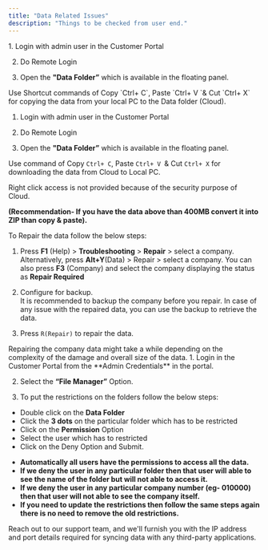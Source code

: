 ```yaml
---
title: "Data Related Issues"
description: "Things to be checked from user end."
---
```


<Accordion title="Upload data from cloud to local">
1. Login with admin user in the Customer Portal

2. Do Remote Login

3. Open the **"Data Folder”** which is available in the floating panel.

 <Note>
 Use Shortcut commands of Copy `Ctrl+ C`, Paste `Ctrl+ V `& Cut `Ctrl+ X` for copying the data from your local PC to the Data folder (Cloud).
 </Note>
</Accordion>

<Accordion title="Download data from cloud to local">

1. Login with admin user in the Customer Portal

2. Do Remote Login

3. Open the **"Data Folder”** which is available in the floating panel.

Use command of Copy `Ctrl+ C`, Paste `Ctrl+ V `& Cut `Ctrl+ X` for downloading the data from Cloud to Local PC.

<Note>
 Right click access is not provided because of the security purpose of Cloud.

**(Recommendation- If you have the data above than 400MB convert it into ZIP than copy & paste).**
</Note>
</Accordion>

<Accordion title="Data Repair">
To Repair the data follow the below steps:


1. Press **F1** (Help) > **Troubleshooting** > **Repair** > select a company.                                           
 Alternatively, press **Alt+Y**(Data) > Repair > select a company. You can also press **F3** (Company) and select the company displaying the status as **Repair Required**
2. Configure for backup.                                                                                                              
 It is recommended to backup the company before you repair. In case of any issue with the repaired data, you can use the backup to retrieve the data.
    
    
3.  Press `R(Repair)` to repair the data.

<Note>
 Repairing the company data might take a while depending on the complexity of the damage and overall size of the data.
</Note>
</Accordion>

<Accordion title="Data Restrictions">
1. Login in the Customer Portal from the **Admin Credentials** in the portal.

2. Select the **“File Manager”** Option.

3. To put the restrictions on the folders follow the below steps:

- Double click on the **Data Folder**
- Click the **3 dots** on the particular folder which has to be restricted
- Click on the **Permission** Option
- Select the user which has to restricted
- Click on the Deny Option and Submit.

<Note>

- **Automatically all users have the permissions to access all the data.**
- **If we deny the user in any particular folder then that user will able to see the name of the folder but will not able to access it.**
- **If we deny the user in any particular company number (eg- 010000) then that user will not able to see the company itself.**
- **If you need to update the restrictions then follow the same steps again there is no need to remove the old restrictions.**
</Note>
</Accordion>

<Accordion title="Data Sync">
Reach out to our support team, and we'll furnish you with the IP address and port details required for syncing data with any third-party applications.
</Accordion>